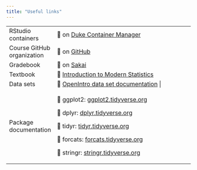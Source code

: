 ```yaml
---
title: "Useful links"
---
```


+----------------------------+-----------------------------------------------------------------------------------------------------------------------------------+---+---+
| RStudio containers         | 🔗 on [Duke Container Manager](https://cmgr.oit.duke.edu/containers)                                                              |   |   |
+----------------------------+-----------------------------------------------------------------------------------------------------------------------------------+---+---+
| Course GitHub organization | 🔗 on [GitHub](https://github.com/sta199-f22-1)                                                                                   |   |   |
+----------------------------+-----------------------------------------------------------------------------------------------------------------------------------+---+---+
| Gradebook                  | 🔗 on [Sakai](https://sakai.duke.edu/portal/site/d55dc1df-28e1-4637-be6f-6ba7c848fabf/tool/1d0ca2ac-6304-46b2-a6ac-de5a93f677b2/) |   |   |
+----------------------------+-----------------------------------------------------------------------------------------------------------------------------------+---+---+
| Textbook                   | 🔗 [Introduction to Modern Statistics](https://openintro-ims.netlify.app/)                                                        |   |   |
+----------------------------+-----------------------------------------------------------------------------------------------------------------------------------+---+---+
| Data sets                  | 🔗 [OpenIntro data set documentation](https://www.openintro.org/data/) \|                                                         |   |   |
+----------------------------+-----------------------------------------------------------------------------------------------------------------------------------+---+---+
| Package documentation      | 🔗 ggplot2: [ggplot2.tidyverse.org](https://ggplot2.tidyverse.org/)                                                               |   |   |
|                            |                                                                                                                                   |   |   |
|                            | 🔗 dplyr: [dplyr.tidyverse.org](https://dplyr.tidyverse.org/)                                                                     |   |   |
|                            |                                                                                                                                   |   |   |
|                            | 🔗 tidyr: [tidyr.tidyverse.org](https://tidyr.tidyverse.org/)                                                                     |   |   |
|                            |                                                                                                                                   |   |   |
|                            | 🔗 forcats: [forcats.tidyverse.org](https://forcats.tidyverse.org/)                                                               |   |   |
|                            |                                                                                                                                   |   |   |
|                            | 🔗 stringr: [stringr.tidyverse.org](https://stringr.tidyverse.org/)                                                               |   |   |
+----------------------------+-----------------------------------------------------------------------------------------------------------------------------------+---+---+
